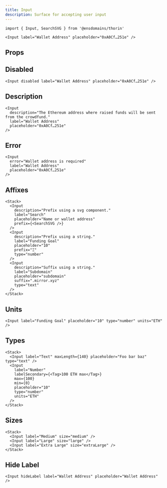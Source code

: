 ```yaml
---
title: Input
description: Surface for accepting user input
---
```


```tsx
import { Input, SearchSVG } from '@ensdomains/thorin'
```

```tsx live=true expand=true
<Input label="Wallet Address" placeholder="0xA0Cf…251e" />
```

## Props

<PropsTable sourceLink={sourceLink} types={types} />

## Disabled

```tsx live=true
<Input disabled label="Wallet Address" placeholder="0xA0Cf…251e" />
```

## Description

```tsx live=true
<Input
  description="The Ethereum address where raised funds will be sent from the crowdfund."
  label="Wallet Address"
  placeholder="0xA0Cf…251e"
/>
```

## Error

```tsx live=true
<Input
  error="Wallet address is required"
  label="Wallet Address"
  placeholder="0xA0Cf…251e"
/>
```

## Affixes

```tsx live=true
<Stack>
  <Input
    description="Prefix using a svg component."
    label="Search"
    placeholder="Name or wallet address"
    prefix={<SearchSVG />}
  />
  <Input
    description="Prefix using a string."
    label="Funding Goal"
    placeholder="10"
    prefix="Ξ"
    type="number"
  />
  <Input
    description="Suffix using a string."
    label="Subdomain"
    placeholder="subdomain"
    suffix=".mirror.xyz"
    type="text"
  />
</Stack>
```

## Units

```tsx live=true
<Input label="Funding Goal" placeholder="10" type="number" units="ETH" />
```

## Types

```tsx live=true
<Stack>
  <Input label="Text" maxLength={140} placeholder="Foo bar baz" type="text" />
  <Input
    label="Number"
    labelSecondary={<Tag>100 ETH max</Tag>}
    max={100}
    min={0}
    placeholder="10"
    type="number"
    units="ETH"
  />
</Stack>
```

## Sizes

```tsx live=true
<Stack>
  <Input label="Medium" size="medium" />
  <Input label="Large" size="large" />
  <Input label="Extra Large" size="extraLarge" />
</Stack>
```

## Hide Label

```tsx live=true
<Input hideLabel label="Wallet Address" placeholder="Wallet Address" />
```
